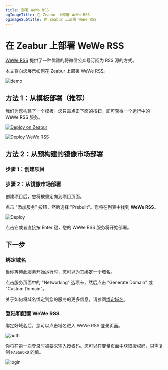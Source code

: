 ```yaml
---
title: 部署 WeWe RSS
ogImageTitle: 在 Zeabur 上部署 WeWe RSS
ogImageSubtitle: 在 Zeabur 上部署 WeWe RSS
---
```


# 在 Zeabur 上部署 WeWe RSS

[WeWe RSS](https://github.com/cooderl/wewe-rss) 提供了一种优雅的将微信公众号订阅为 RSS 源的方式。

本文将向您展示如何在 Zeabur 上部署 WeWe RSS。

![demo](https://raw.githubusercontent.com/cooderl/wewe-rss/main/assets/preview1.png)

## 方法 1：从模板部署（推荐）

我们为您构建了一个模板。您只需点击下面的按钮，即可获得一个运行中的 WeWe RSS 服务。

[![Deploy on Zeabur](https://zeabur.com/button.svg)](https://zeabur.com/templates/DI9BBD)

![Deploy WeWe RSS](/marketplace/wewe-rss/template.png)

## 方法 2：从预构建的镜像市场部署

### 步骤 1：创建项目

<CreateProject />

### 步骤 2：从镜像市场部署

创建项目后，您将被重定向到项目页面。

点击 "添加服务" 按钮，然后选择 "Prebuilt"。您将在列表中找到 **WeWe RSS**。

![Deploy](/marketplace/wewe-rss/deploy.png)

点击它或者直接按 Enter 键，您的 WeWe RSS 服务将开始部署。

## 下一步

### 绑定域名

当你等待此服务开始运行时，您可以为其绑定一个域名。

点击服务页面中的 "Networking" 选项卡，然后点击 "Generate Domain" 或 "Custom Domain"。

关于如何将域名绑定到您的服务的更多信息，请参阅[绑定域名](/deploy/domain-binding)。

### 登陆和配置 WeWe RSS

绑定好域名后，您可以点击域名进入 WeWe RSS 登录页面。

![auth](/marketplace/wewe-rss/auth.png)

你将在第一次登录时被要求输入授权码。您可以在变量页面中获取授权码，只需复制 `PASSWORD` 的值。

![login](/marketplace/wewe-rss/copy.png)
